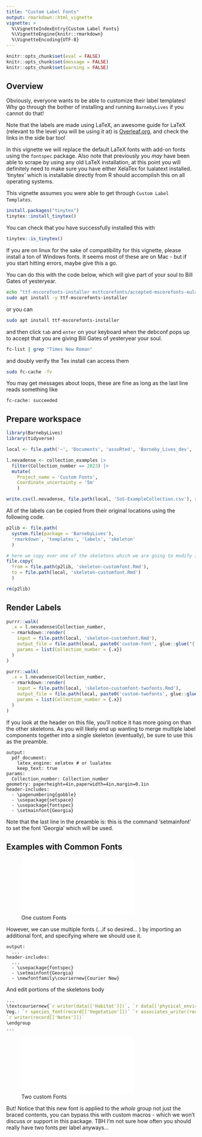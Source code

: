 ```yaml
---
title: "Custom Label Fonts"
output: rmarkdown::html_vignette
vignette: >
  %\VignetteIndexEntry{Custom Label Fonts}
  %\VignetteEngine{knitr::rmarkdown}
  %\VignetteEncoding{UTF-8}
---
```


```r
knitr::opts_chunk$set(eval = FALSE)
knitr::opts_chunk$set(message = FALSE)
knitr::opts_chunk$set(warning = FALSE)
```

## Overview 
Obviously, everyone wants to be able to customize their label templates! 
Why go through the bother of installing and running `BarnebyLives` if you cannot do that!  

Note that the labels are made using LaTeX, an awesome guide for LaTeX (relevant to the level you will be using it at) is [Overleaf.org](https://www.overleaf.com/learn/latex/Learn_LaTeX_in_30_minutes), and check the links in the side bar too! 

In this vignette we will replace the default LaTeX fonts with add-on fonts using the `fontspec` package. 
Also note that previously you *may* have been able to scrape by using any old LaTeX installation, at this point you will definitely need to make sure you have either XelaTex for lualatext installed. 
'tinytex' which is installable directly from R should accomplish this on all operating systems. 

This vignette assumes you were able to get through `Custom Label Templates`. 

```r
install.packages("tinytex")
tinytex::install_tinytex()
```

You can check that you have successfully installed this with
```r
tinytex::is_tinytex()
```

If you are on linux for the sake of compatibility for this vignette, please install a ton of Windows fonts. 
It seems most of these are on Mac - but if you start hitting errors, maybe give this a go. 

You can do this with the code below, which will give part of your soul to Bill Gates of yesteryear. 

```sh
echo "ttf-mscorefonts-installer msttcorefonts/accepted-mscorefonts-eula select true" | sudo debconf-set-selections
sudo apt install -y ttf-mscorefonts-installer
```

or you can 
```sh
sudo apt install ttf-mscorefonts-installer
```

and then click `tab` and `enter` on your keyboard when the debconf pops up to accept that you are giving Bill Gates of yesteryear your soul. 

```sh
fc-list | grep "Times New Roman"
```

and doubly verify the Tex install can access them
```sh
sudo fc-cache -fv
```

You may get messages about loops, these are fine as long as the last line reads something like 

`fc-cache: succeeded`

## Prepare workspace

```r
library(BarnebyLives)
library(tidyverse)

local <- file.path('~', 'Documents', 'assoRted', 'Barneby_Lives_dev', 'LabelStyles')

l.nevadense <- collection_examples |>
  filter(Collection_number == 2823) |>
  mutate(
    Project_name = 'Custom Fonts', 
    Coordinate_uncertainty = '5m'
    ) 

write.csv(l.nevadense, file.path(local, 'SoS-ExampleCollection.csv'), row.names = F)
```

All of the labels can be copied from their original locations using the following code.  

```r
p2lib <- file.path(
  system.file(package = 'BarnebyLives'),
  'rmarkdown', 'templates', 'labels', 'skeleton'
  )

# here we copy over one of the skeletons which we are going to modify in this example
file.copy(
  from = file.path(p2lib, 'skeleton-customfont.Rmd'), 
  to = file.path(local, 'skeleton-customfont.Rmd')
  )

rm(p2lib)
```


## Render Labels 

```r
purrr::walk(
  .x = l.nevadense$Collection_number,
  ~ rmarkdown::render(
    input = file.path(local, 'skeleton-customfont.Rmd'), 
    output_file = file.path(local, paste0('custom-font', glue::glue("{.x}.pdf"))), 
    params = list(Collection_number = {.x}) 
  )
)

purrr::walk(
  .x = l.nevadense$Collection_number,
  ~ rmarkdown::render(
    input = file.path(local, 'skeleton-customfont-twofonts.Rmd'), 
    output_file = file.path(local, paste0('custom-twofonts', glue::glue("{.x}.pdf"))), 
    params = list(Collection_number = {.x}) 
  )
)
```


If you look at the header on this file, you'll notice it has more going on than the other skeletons. 
As you will likely end up wanting to merge multiple label components together into a single skeleton (eventually), be sure to use this as the preamble. 

```
output: 
  pdf_document:
    latex_engine: xelatex # or lualatex
    keep_text: true
params:
  Collection_number: Collection_number
geometry: paperheight=4in,paperwidth=4in,margin=0.1in
header-includes:
  - \pagenumbering{gobble}
  - \usepackage{setspace}
  - \usepackage{fontspec}
  - \setmainfont{Georgia}
```

Note that the last line in the preamble is: \setmainfont{Georgia} this is the command 'setmainfont' to set the font 'Georgia' which will be used. 

## Examples with Common Fonts

![One custom Fonts](../man/figures/custom-font2823.pdf) 

However, we can use multiple fonts (...if so desired... ) by importing an additional font, and specifying where we should use it. 

```
output: 
  ...
header-includes:
  ...
  - \usepackage{fontspec}
  - \setmainfont{Georgia}
  - \newfontfamily\couriernew{Courier New}
```

And edit portions of the skeletons body

```r
...
\textcouriernew{`r writer(data[['Habitat']])`. `r data[['physical_environ']]`}
Veg.: `r species_font(record[['Vegetation']])` `r associates_writer(record[['Associates']])`
`r writer(record[['Notes']])`  
\endgroup
...
```

![Two custom Fonts](../man/figures/custom-twofonts2823.pdf)  

But! Notice that this new font is applied to the *whole* group not just the braced contents, you can bypass this with custom macros - which we won't discuss or support in this package. 
TBH I'm not sure how often you should really have two fonts per label anyways...
